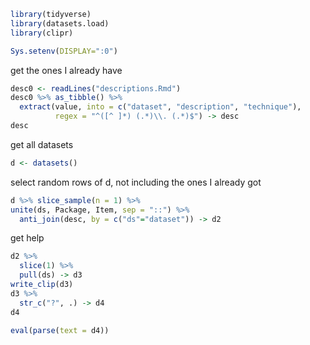 ```r
library(tidyverse)
library(datasets.load)
library(clipr)
```

```r
Sys.setenv(DISPLAY=":0")
```


get the ones I already have

```r
desc0 <- readLines("descriptions.Rmd")
desc0 %>% as_tibble() %>% 
  extract(value, into = c("dataset", "description", "technique"), 
          regex = "^([^ ]*) (.*)\\. (.*)$") -> desc
desc
```


get all datasets

```r
d <- datasets()
```

select random rows of d, not including the ones I already got

```r
d %>% slice_sample(n = 1) %>% 
unite(ds, Package, Item, sep = "::") %>% 
  anti_join(desc, by = c("ds"="dataset")) -> d2
```

get help

```r
d2 %>% 
  slice(1) %>% 
  pull(ds) -> d3
write_clip(d3)
d3 %>% 
  str_c("?", .) -> d4
d4
```

```r
eval(parse(text = d4))
```

